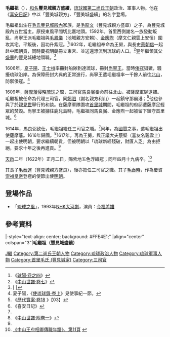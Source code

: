 '''毛繼祖'''（{{bd|1520年||1622年|5月28日（天啟二年四月十九）|catIdx=M毛}}），[[和名|和名]]'''豐見城親方盛續'''，[[琉球國|琉球國]][[第二尚氏王朝|第二尚氏王朝]]政治、軍事人物。他在《[[喜安日記|喜安日記]]》中以「豐美城親方」、「豐美城盛續」的名字登場。

毛繼祖出生在[[毛氏豐見城殿內|毛氏豐見城殿內]]家族，是[[毛龍文|毛龍文]]（豐見城親方盛章）之子，為豐見城殿內五世當主。原授東風平間切比嘉地頭。1592年，首里西側謝名一族發動叛亂，尚寧王派毛繼祖與[[毛鳳儀_(琉球)|毛鳳儀]]（池城親方安賴）、[[金應煦|金應煦]]（摩文仁親雲上安恒）圍攻其宅。平叛後，因功升紫冠。<ref>《[[:s:球陽記事/卷之四|球陽·卷之四]]》</ref>1602年，毛繼祖奉命為王舅，與長史[[蔡朝信|蔡朝信]]一起赴中國朝貢，同時慶祝[[明朝|明朝]]冊立東宮、並送還漂流到琉球的人口。<ref name="chuzan">《[[:s:中山世譜/卷07|中山世譜·卷七]]》</ref>翌年繼領其父[[豐見城盛章|盛章]]的豐見城總地頭職。<ref>[{{Cite web |url=http://ryukyushimpo.jp/news/storyid-42324-storytopic-121.html |script-title=ja:沖縄コンパクト事典 豊見城盛続 |accessdate=2013-08-30 |archive-date=2013-08-18 |archive-url=https://web.archive.org/web/20130818094828/http://ryukyushimpo.jp/news/storyid-42324-storytopic-121.html |dead-url=no }} {{lang|ja|沖縄コンパクト事典 豊見城盛続}}]</ref>

1606年，[[夏子陽|夏子陽]]、[[王士楨|王士楨]]率冊封船隊到達琉球，冊封[[尚寧王|尚寧王]]。當時[[倭寇|倭寇]]猖獗，騷擾琉球沿岸。為保障冊封大典的正常進行，尚寧王遣毛繼祖率一千餘人前往[[北山|北山]]，防禦倭寇。<ref>夏子陽，《[[:s:使琉球錄_(夏子陽)/卷上|使琉球錄·卷上]]》見使事紀一節。</ref>

1609年，[[薩摩入侵琉球|薩摩藩侵略琉球]]之際，三司官[[馬良弼|馬良弼]]奉命前往北山，被薩摩軍隊逮捕。毛繼祖被任命為代理三司官，同[[鄭迵|鄭迵]]（謝名親方利山）一起鎮守那霸港；<ref>《[http://www.tulips.tsukuba.ac.jp/limedio/dlam/B1241186/1/vol03/rekiho1txt/18.txt 歷代寶案·卷18] {{webarchive|url=https://web.archive.org/web/20140106041236/http://www.tulips.tsukuba.ac.jp/limedio/dlam/B1241186/1/vol03/rekiho1txt/18.txt |date=2014-01-06 }}》【03】</ref>他也參與了於[[親見世|親見世]]舉行的和談。在薩摩軍隊圍攻[[首里城|首里城]]期間，毛繼祖的府邸遭薩摩足輕眾的焚毀。尚寧王被擄往鹿兒島時，毛繼祖同馬良弼、金應煦一起被留下鎮守首里城。<ref name="kian">《喜安日記》</ref>

1614年，馬良弼致仕，毛繼祖繼任三司官之職。<ref name="chuzan"/>同年，為[[人質|國質]]之事，遣毛繼祖出使薩摩藩。1616年歸國。<ref>《[[:s:中山世譜/附卷一|中山世譜·附卷一]]》</ref>1617年，再為王舅，與正議大夫[[蔡堅_(琉球)|蔡堅]]（喜友名親雲上）一起出使明朝，要求繼續朝貢，但被明朝以「琉球新經殘破，財匱人乏」為由拒絕，要求十年之後再進貢。<ref name="chuzan"/>

[[天啟|天啟]]二年（1622年）正月二日，賜紫地五色浮織冠；同年四月十九病卒。<ref>[http://manwe.lib.u-ryukyu.ac.jp/cgi-bin/disp-img.cgi?file=iha0240&page=11 《中山王府相卿傳職年譜》，第11頁] {{webarchive|url=https://web.archive.org/web/20111009032757/http://manwe.lib.u-ryukyu.ac.jp/cgi-bin/disp-img.cgi?file=iha0240 |date=2011-10-09 }}</ref>

其長子[[毛泰運|毛泰運]]（豐見城親方盛良），後亦擔任三司官之職。其子[[毛泰時|毛泰時]]，作為慶賀[[崇禎皇帝|崇禎皇帝]]登極的使節出使[[明朝|明朝]]。

==登場作品==
*「[[琉球之風_(電視劇)|琉球之風]]」，1993年[[NHK大河劇|NHK大河劇]]，演員：[[今福將雄|今福將雄]]

==參考資料==
{{reflist}}

{{start box}}
|-style="text-align: center; background: #FFE4E1;"
|align="center" colspan="3"|'''毛繼祖（豐見城盛續）'''
{{s-before|[[馬良弼|馬良弼]]<br/>（名護良豐）}}
{{s-title|[[琉球國|琉球國]][[琉球三司官列表#酉日番|酉日番法司]]|1614年—1622年}}
{{s-after|[[向鶴齡|向鶴齡]]<br />（國頭朝致）}}
{{end box}}
{{三司官}}
[[Category:毛姓|J繼]]
[[Category:第二尚氏王朝人物|Category:第二尚氏王朝人物]]
[[Category:琉球政治人物|Category:琉球政治人物]]
[[Category:琉球軍事人物|Category:琉球軍事人物]]
[[Category:首里毛氏_(豐見城家)|Category:首里毛氏 (豐見城家)]]
[[Category:三司官|Category:三司官]]
